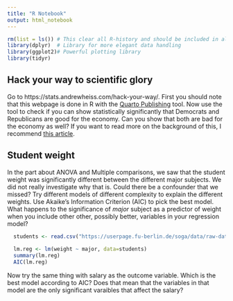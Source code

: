 ```yaml
---
title: "R Notebook"
output: html_notebook
---
```


```r
rm(list = ls()) # This clear all R-history and should be included in all code
library(dplyr)  # Library for more elegant data handling
library(ggplot2)# Powerful plotting library
library(tidyr)
```

## Hack your way to scientific glory
Go to https://stats.andrewheiss.com/hack-your-way/. First you should note that this webpage is done in R with the [Quarto Publishing](https://quarto.org/docs/publishing/quarto-pub.html) tool. Now use the tool to check if you can show statistically significantly that Democrats and Republicans are good for the economy. Can you show that both are bad for the economy as well? If you want to read more on the background of this, I recommend [this article](https://fivethirtyeight.com/features/science-isnt-broken/#part1).

## Student weight
In the part about ANOVA and Multiple comparisons, we saw that the student weight was significantly different between the different major subjects. We did not really investigate why that is. Could there be a confounder that we missed? Try different models of different complexity to explain the different weights. Use Akaike's Information Criterion (AIC) to pick the best model. What happens to the significance of *major* subject as a predictor of weight when you include other other, possibly better, variables in your regression model?
 
```r
  students <- read.csv("https://userpage.fu-berlin.de/soga/data/raw-data/students.csv")
  
  lm.reg <- lm(weight ~ major, data=students)
  summary(lm.reg)
  AIC(lm.reg)
``` 

Now try the same thing with salary as the outcome variable. Which is the best model according to AIC? Does that mean that the variables in that model are the only significant varaibles that affect the salary?




